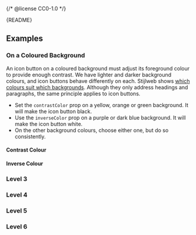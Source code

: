 {/* @license CC0-1.0 */}


<Meta of={IconButtonStories} />

<Markdown>{README}</Markdown>

<Primary />

<Controls />

## Examples

### On a Coloured Background

An icon button on a coloured background must adjust its foreground colour to provide enough contrast.
We have lighter and darker background colours, and icon buttons behave differently on each.
Stijlweb shows [which colours suit which backgrounds](https://amsterdam.nl/stijlweb/basiselementen/kleuren/).
Although they only address headings and paragraphs, the same principle applies to icon buttons.

- Set the `contrastColor` prop on a yellow, orange or green background.
  It will make the icon button black.
- Use the `inverseColor` prop on a purple or dark blue background.
  It will make the icon button white.
- On the other background colours, choose either one, but do so consistently.

#### Contrast Colour

<Canvas of={IconButtonStories.ContrastColour} />

#### Inverse Colour

<Canvas of={IconButtonStories.InverseColour} />

### Level 3

<Canvas of={IconButtonStories.Level3} />

### Level 4

<Canvas of={IconButtonStories.Level4} />

### Level 5

<Canvas of={IconButtonStories.Level5} />

### Level 6

<Canvas of={IconButtonStories.Level6} />
